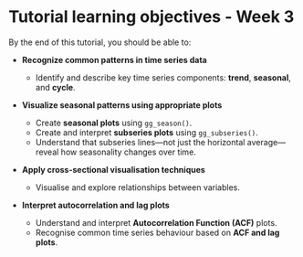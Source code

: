 # Tutorial learning objectives - Week 3

By the end of this tutorial, you should be able to:

-   **Recognize common patterns in time series data**

    -   Identify and describe key time series components: **trend**, **seasonal**, and **cycle**.

-   **Visualize seasonal patterns using appropriate plots**

    -   Create **seasonal plots** using `gg_season()`.
    -   Create and interpret **subseries plots** using `gg_subseries()`.
    -   Understand that subseries lines—not just the horizontal average—reveal how seasonality changes over time.

-   **Apply cross-sectional visualisation techniques**

    -   Visualise and explore relationships between variables.

-   **Interpret autocorrelation and lag plots**

    -   Understand and interpret **Autocorrelation Function (ACF)** plots.
    -   Recognise common time series behaviour based on **ACF and lag plots**.
